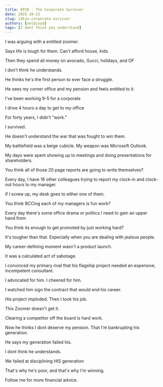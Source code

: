 ```yaml
---
title: EP28 - The Corporate Survivor
date: 2025-10-21
slug: idtyu-corporate-survivor
authors: [neldivad]
tags: [I dont think you understand]
---
```


I was arguing with a entitled zoomer. 

Says life is tough for them. Can't afford house, kids. 

Then they spend all money on avocado, Gucci, holidays, and OF

I don't think he understands. 

He thinks he's the first person to ever face a struggle.

He sees my corner office and my pension and feels entitled to it.

I've been working 9-5 for a corporate 

I drive 4 hours a day to get to my office 

For forty years, I didn't "work."

I survived.

<!--truncate-->

He doesn't understand the war that was fought to win them.

My battlefield was a beige cubicle. My weapon was Microsoft Outlook.

My days were spent showing up to meetings and doing presentations for shareholders. 

You think all of those 20 page reports are going to write themselves?

Every day, I have 16 other colleagues trying to report my clock-in and clock-out hours to my manager. 

If I screw up, my desk goes to either one of them.

You think BCCing each of my managers is fun work?

Every day there's some office drama or politics I need to gain an upper hand from

You think its enough to get promoted by just working hard? 

It's tougher than that. Especially when you are dealing with jealous people. 

My career-defining moment wasn't a product launch.

It was a calculated act of sabotage.

I convinced my primary rival that his flagship project needed an expensive, incompetent consultant.

I advocated for him. I cheered for him.

I watched him sign the contract that would end his career.

His project imploded. Then I took his job.

This Zoomer doesn't get it.

Clearing a competitor off the board is hard work.

Now he thinks I dont deserve my pension. That I'm bankrupting his generation.

He says my generation failed his.

I dont think he understands. 

We failed at disciplining HIS generation

That's why he's poor, and that's why I'm winning. 

Follow me for more financial advice.

